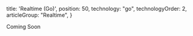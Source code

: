 
  title: 'Realtime (Go)',
  position: 50,
  technology: "go",
  technologyOrder: 2,
  articleGroup: "Realtime",
}

Coming Soon